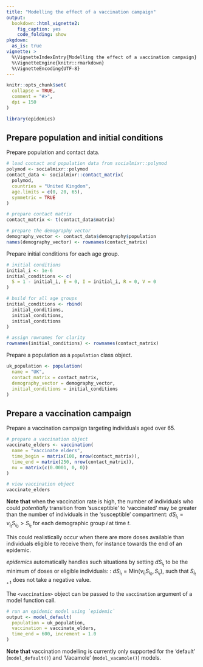 ```yaml
---
title: "Modelling the effect of a vaccination campaign"
output:
  bookdown::html_vignette2:
    fig_caption: yes
    code_folding: show
pkgdown:
  as_is: true
vignette: >
  %\VignetteIndexEntry{Modelling the effect of a vaccination campaign}
  %\VignetteEngine{knitr::rmarkdown}
  %\VignetteEncoding{UTF-8}
---
```


```r
knitr::opts_chunk$set(
  collapse = TRUE,
  comment = "#>",
  dpi = 150
)
```

```r
library(epidemics)
```

## Prepare population and initial conditions

Prepare population and contact data.

```r
# load contact and population data from socialmixr::polymod
polymod <- socialmixr::polymod
contact_data <- socialmixr::contact_matrix(
  polymod,
  countries = "United Kingdom",
  age.limits = c(0, 20, 65),
  symmetric = TRUE
)

# prepare contact matrix
contact_matrix <- t(contact_data$matrix)

# prepare the demography vector
demography_vector <- contact_data$demography$population
names(demography_vector) <- rownames(contact_matrix)
```

Prepare initial conditions for each age group.

```r
# initial conditions
initial_i <- 1e-6
initial_conditions <- c(
  S = 1 - initial_i, E = 0, I = initial_i, R = 0, V = 0
)

# build for all age groups
initial_conditions <- rbind(
  initial_conditions,
  initial_conditions,
  initial_conditions
)

# assign rownames for clarity
rownames(initial_conditions) <- rownames(contact_matrix)
```

Prepare a population as a `population` class object.

```r
uk_population <- population(
  name = "UK",
  contact_matrix = contact_matrix,
  demography_vector = demography_vector,
  initial_conditions = initial_conditions
)
```

## Prepare a vaccination campaign

Prepare a vaccination campaign targeting individuals aged over 65.

```r
# prepare a vaccination object
vaccinate_elders <- vaccination(
  name = "vaccinate elders",
  time_begin = matrix(100, nrow(contact_matrix)),
  time_end = matrix(250, nrow(contact_matrix)),
  nu = matrix(c(0.0001, 0, 0))
)

# view vaccination object
vaccinate_elders
```

::: {.alert .alert-warning}
**Note that** when the vaccination rate is high, the number of individuals who could _potentially_ transition from 'susceptible' to 'vaccinated' may be greater than the number of individuals in the 'susceptible' compartment: $dS_{i_{t}} = \nu_{i_t}S_{i_{0}} > S_{i_{t}}$ for each demographic group $i$ at time $t$.

This could realistically occur when there are more doses available than individuals eligible to receive them, for instance towards the end of an epidemic.

_epidemics_ automatically handles such situations by setting $dS_{i_{t}}$ to be the minimum of doses or eligible individuals: : $dS_{i_t} = \text{Min}(\nu_{i_t}S_{i_0}, S_{i_t})$, such that $S_{i_{t+1}}$ does not take a negative value.
:::

The `<vaccination>` object can be passed to the `vaccination` argument of a model function call.

```r
# run an epidemic model using `epidemic`
output <- model_default(
  population = uk_population,
  vaccination = vaccinate_elders,
  time_end = 600, increment = 1.0
)
```

::: {.alert .alert-info}
**Note that** vaccination modelling is currently only supported for the 'default' (`model_default()`) and 'Vacamole' (`model_vacamole()`) models.
:::
